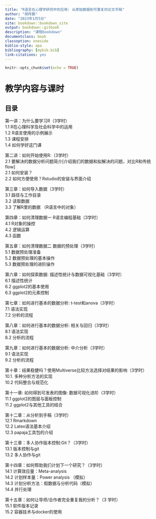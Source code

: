 ```yaml
---
title: "R语言在心理学研究中的应用: 从原始数据到可重复的论文手稿"
author: "胡传鹏"
date: "2023年1月5日"
site: bookdown::bookdown_site
output: bookdown::gitbook
description: "课程bookdown"
documentclass: book
classoption: oneside
biblio-style: apa
bibliography: [mybib.bib]
link-citations: yes
---
```


```r
knitr::opts_chunk$set(echo = TRUE)
```

# 教学内容与课时{#0-index}

## 目录

第一讲：为什么要学习R（3学时）\
1.1 R在心理科学及社会科学中的运用\
1.2 R语言使用的示例展示\
1.3 课程安排\
1.4 如何学好这门课\

第二讲：如何开始使用R:（3学时）\
2.1 要解决的数据分析问题简介[介绍我们的数据和拟解决的问题，对比R和传统flow]\
2.1 如何安装？\
2.2 如何方便使用？Rstudio的安装与界面介绍\

第三章：如何导入数据（3学时）\
3.1 路径与工作目录\
3.2 读取数据\
3.3 了解R里的数据 （R语言中的对象）\

第四章：如何清理数据一 R语言编程基础（3学时）\
4.1 R对象的操控\
4.2 逻辑运算\
4.3 函数\

第五章：如何清理数据二 数据的预处理（3学时）\
5.1 数据预处理准备\
5.2 数据预处理的基本操作\
5.3 数据预处理的进阶操作\

第六章：如何探索数据: 描述性统计与数据可视化基础（3学时）\
6.1 描述性统计\
6.2 ggplot2的基本使用\
6.3 ggplot2的元素控制\

第七章：如何进行基本的数据分析: t-test和anova（3学时）\
7.1 语法实现\
7.2 分析的流程\

第八章：如何进行基本的数据分析: 相关与回归（3学时）\
8.1 语法实现\
8.2 分析的流程\

第九章：如何进行基本的数据分析: 中介分析（3学时）\
9.1 语法实现\
9.2 分析的流程\

第十章：结果稳健吗？使用Multiverse比较方法选择对结果的影响（3学时）\
10.1. 多种分析方法的实现\
10.2 代码整合与规范化\

第十一章: 如何得到可发表的图像: 数据可视化进阶（3学时）\
11.1 ggplot2的图层与面板控制\
11.2 ggplot2与其他工具的结合\

第十二章：从分析到手稿（3学时）\
12.1 Rmarkdown\
12.2 Latex语法基本介绍\
12.3 papaja工具包的介绍\

第十三章：多人协作版本控制:Git？（3学时）\
13.1 版本控制与git\
13.2 多人协作与git \

第十四章：如何帮助我们计划下一个研究？（3学时）\
14.1 计算效应量：Meta-analysis\
14.2 计划样本量：Power analysis （模拟）\
14.3 计划分析方法：假数据与分析代码（模拟）\
14.4 并行处理\

第十五章：如何让导师/合作者完全重复我的分析？（3 学时）\
15.1 软件版本记录\
15.2 容器技术与docker的使用\
